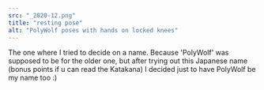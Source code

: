 ```yaml
---
src: "_2020-12.png"
title: "resting pose"
alt: "PolyWolf poses with hands on locked knees"
---
```


The one where I tried to decide on a name. Because 'PolyWolf' was supposed
to be for the older one, but after trying out this Japanese name (bonus
points if u can read the Katakana) I decided just to have PolyWolf be my
name too :)
